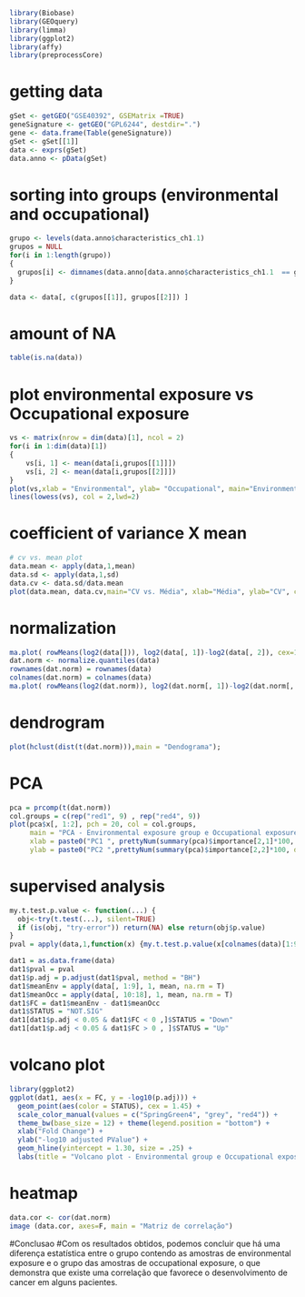 ```{r}
library(Biobase)
library(GEOquery)
library(limma)
library(ggplot2)
library(affy)
library(preprocessCore)
```

# getting data

```{r}
gSet <- getGEO("GSE40392", GSEMatrix =TRUE)
geneSignature <- getGEO("GPL6244", destdir=".")
gene <- data.frame(Table(geneSignature))
gSet <- gSet[[1]]
data <- exprs(gSet)
data.anno <- pData(gSet)
```

# sorting into groups (environmental and occupational)

```{r}
grupo <- levels(data.anno$characteristics_ch1.1)
grupos = NULL
for(i in 1:length(grupo))
{
  grupos[i] <- dimnames(data.anno[data.anno$characteristics_ch1.1  == grupo[i], ])[1]
}

data <- data[, c(grupos[[1]], grupos[[2]]) ]
```

# amount of NA

```{r}
table(is.na(data))
```

# plot environmental exposure vs Occupational exposure

```{r}
vs <- matrix(nrow = dim(data)[1], ncol = 2)
for(i in 1:dim(data)[1])
{
    vs[i, 1] <- mean(data[i,grupos[[1]]])
    vs[i, 2] <- mean(data[i,grupos[[2]]])
}
plot(vs,xlab = "Environmental", ylab= "Occupational", main="Environmental exposure vs. Occupational exposure")
lines(lowess(vs), col = 2,lwd=2)
```

# coefficient of variance X mean

```{r}
# cv vs. mean plot
data.mean <- apply(data,1,mean)
data.sd <- apply(data,1,sd)
data.cv <- data.sd/data.mean
plot(data.mean, data.cv,main="CV vs. Média", xlab="Média", ylab="CV", col='red4', cex=0.5)

```

# normalization

```{r}
ma.plot( rowMeans(log2(data[])), log2(data[, 1])-log2(data[, 2]), cex=1 )
dat.norm <- normalize.quantiles(data)
rownames(dat.norm) = rownames(data)
colnames(dat.norm) = colnames(data)
ma.plot( rowMeans(log2(dat.norm)), log2(dat.norm[, 1])-log2(dat.norm[, 2]), cex=1 )
```

# dendrogram

```{r}
plot(hclust(dist(t(dat.norm))),main = "Dendograma");
```

# PCA

```{r}
pca = prcomp(t(dat.norm))
col.groups = c(rep("red1", 9) , rep("red4", 9))
plot(pca$x[, 1:2], pch = 20, col = col.groups,
     main = "PCA - Environmental exposure group e Occupational exposure group",
     xlab = paste0("PC1 ", prettyNum(summary(pca)$importance[2,1]*100, digits = 2), "%"),
     ylab = paste0("PC2 ",prettyNum(summary(pca)$importance[2,2]*100, digits = 2 ), "%"))


```

# supervised analysis

```{r}

my.t.test.p.value <- function(...) {
  obj<-try(t.test(...), silent=TRUE)
  if (is(obj, "try-error")) return(NA) else return(obj$p.value)
}
pval = apply(data,1,function(x) {my.t.test.p.value(x[colnames(data)[1:9]],x[colnames(data)[10:18]])})

dat1 = as.data.frame(data)
dat1$pval = pval
dat1$p.adj = p.adjust(dat1$pval, method = "BH")
dat1$meanEnv = apply(data[, 1:9], 1, mean, na.rm = T)
dat1$meanOcc = apply(data[, 10:18], 1, mean, na.rm = T)
dat1$FC = dat1$meanEnv - dat1$meanOcc
dat1$STATUS = "NOT.SIG"
dat1[dat1$p.adj < 0.05 & dat1$FC < 0 ,]$STATUS = "Down"
dat1[dat1$p.adj < 0.05 & dat1$FC > 0 , ]$STATUS = "Up"
```

# volcano plot

```{r}
library(ggplot2)
ggplot(dat1, aes(x = FC, y = -log10(p.adj))) +
  geom_point(aes(color = STATUS), cex = 1.45) +
  scale_color_manual(values = c("SpringGreen4", "grey", "red4")) +
  theme_bw(base_size = 12) + theme(legend.position = "bottom") +
  xlab("Fold Change") +
  ylab("-log10 adjusted PValue") +
  geom_hline(yintercept = 1.30, size = .25) +
  labs(title = "Volcano plot - Environmental group e Occupational exposure group ")
```


# heatmap

```{r}
data.cor <- cor(dat.norm)
image (data.cor, axes=F, main = "Matriz de correlação")
```

#Conclusao
#Com os resultados obtidos, podemos concluir que há uma diferença estatística entre o grupo contendo as amostras de environmental exposure e o grupo das amostras de occupational exposure, o que demonstra que existe uma correlação que favorece o desenvolvimento de cancer em alguns pacientes.

